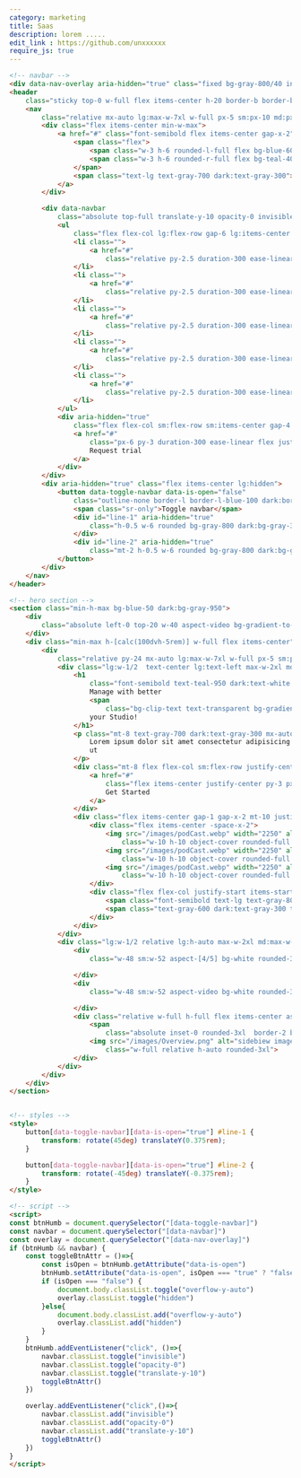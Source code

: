 ```yaml
---
category: marketing
title: Saas
description: lorem .....
edit_link : https://github.com/unxxxxxx
require_js: true
---
```



```html
<!-- navbar -->
<div data-nav-overlay aria-hidden="true" class="fixed bg-gray-800/40 inset-0 z-30 hidden lg:hidden"></div>
<header
    class="sticky top-0 w-full flex items-center h-20 border-b border-b-gray-100 dark:border-b-gray-900 z-40 bg-white/80 dark:bg-gray-950/80 backdrop-filter backdrop-blur-xl">
    <nav
        class="relative mx-auto lg:max-w-7xl w-full px-5 sm:px-10 md:px-12 lg:px-5 flex gap-x-5 justify-between items-center">
        <div class="flex items-center min-w-max">
            <a href="#" class="font-semibold flex items-center gap-x-2">
                <span class="flex">
                    <span class="w-3 h-6 rounded-l-full flex bg-blue-600"></span>
                    <span class="w-3 h-6 rounded-r-full flex bg-teal-400 mt-2"></span>
                </span>
                <span class="text-lg text-gray-700 dark:text-gray-300">skySoft</span>
            </a>
        </div>

        <div data-navbar
            class="absolute top-full translate-y-10 opacity-0 invisible lg:visible  lg:translate-y-0 lg:opacity-100 left-0 bg-white dark:bg-gray-950 lg:bg-transparent border-b border-gray-200 dark:border-gray-800 py-8 lg:py-0 px-5 sm:px-10 md:px-12 lg:px-0 lg:border-none w-full lg:top-0 lg:relative  lg:flex lg:justify-between duration-300 ease-linear">
            <ul
                class="flex flex-col lg:flex-row gap-6 lg:items-center text-gray-700 dark:text-gray-300 lg:w-full lg:justify-center">
                <li class="">
                    <a href="#"
                        class="relative py-2.5 duration-300 ease-linear hover:text-blue-600 after:absolute after:w-full after:left-0 after:bottom-0 after:h-px after:rounded-md after:origin-left after:ease-linear after:duration-300 after:scale-x-0 hover:after:scale-100 after:bg-blue-600">Solutions</a>
                </li>
                <li class="">
                    <a href="#"
                        class="relative py-2.5 duration-300 ease-linear hover:text-blue-600 after:absolute after:w-full after:left-0 after:bottom-0 after:h-px after:rounded-md after:origin-left after:ease-linear after:duration-300 after:scale-x-0 hover:after:scale-100 after:bg-blue-600">Company</a>
                </li>
                <li class="">
                    <a href="#"
                        class="relative py-2.5 duration-300 ease-linear hover:text-blue-600 after:absolute after:w-full after:left-0 after:bottom-0 after:h-px after:rounded-md after:origin-left after:ease-linear after:duration-300 after:scale-x-0 hover:after:scale-100 after:bg-blue-600">Plateform</a>
                </li>
                <li class="">
                    <a href="#"
                        class="relative py-2.5 duration-300 ease-linear hover:text-blue-600 after:absolute after:w-full after:left-0 after:bottom-0 after:h-px after:rounded-md after:origin-left after:ease-linear after:duration-300 after:scale-x-0 hover:after:scale-100 after:bg-blue-600">Resources</a>
                </li>
                <li class="">
                    <a href="#"
                        class="relative py-2.5 duration-300 ease-linear hover:text-blue-600 after:absolute after:w-full after:left-0 after:bottom-0 after:h-px after:rounded-md after:origin-left after:ease-linear after:duration-300 after:scale-x-0 hover:after:scale-100 after:bg-blue-600">Contact</a>
                </li>
            </ul>
            <div aria-hidden="true"
                class="flex flex-col sm:flex-row sm:items-center gap-4  lg:min-w-max mt-10 lg:mt-0">
                <a href="#"
                    class="px-6 py-3 duration-300 ease-linear flex justify-center w-full sm:w-auto border border-blue-600 text-blue-600 hover:text-white hover:bg-blue-700 dark:bg-gray-900 dark:text-white dark:border-gray-800 dark:hover:bg-gray-950 rounded-full">
                    Request trial
                </a>
            </div>
        </div>
        <div aria-hidden="true" class="flex items-center lg:hidden">
            <button data-toggle-navbar data-is-open="false"
                class="outline-none border-l border-l-blue-100 dark:border-l-gray-800 pl-3 relative py-3">
                <span class="sr-only">Toggle navbar</span>
                <div id="line-1" aria-hidden="true"
                    class="h-0.5 w-6 rounded bg-gray-800 dark:bg-gray-300 transition duration-300">
                </div>
                <div id="line-2" aria-hidden="true"
                    class="mt-2 h-0.5 w-6 rounded bg-gray-800 dark:bg-gray-300 transition duration-300"></div>
            </button>
        </div>
    </nav>
</header>

<!-- hero section -->
<section class="min-h-max bg-blue-50 dark:bg-gray-950">
    <div
        class="absolute left-0 top-20 w-40 aspect-video bg-gradient-to-br from-blue-600 to-sky-400 rounded-full blur-3xl opacity-60">
    </div>
    <div class="min-max h-[calc(100dvh-5rem)] w-full flex items-center">
        <div
            class="relative py-24 mx-auto lg:max-w-7xl w-full px-5 sm:px-10 md:px-12 lg:px-5 flex flex-col lg:flex-row lg:items-stretch gap-10">
            <div class="lg:w-1/2  text-center lg:text-left max-w-2xl md:max-w-3xl mx-auto ">
                <h1
                    class="font-semibold text-teal-950 dark:text-white font-display text-4xl md:text-5xl lg:text-6xl">
                    Manage with better
                    <span
                        class="bg-clip-text text-transparent bg-gradient-to-br from-teal-600 to-blue-600">experience</span>
                    your Studio!
                </h1>
                <p class="mt-8 text-gray-700 dark:text-gray-300 mx-auto lg:mx-0 max-w-xl">
                    Lorem ipsum dolor sit amet consectetur adipisicing elit. Illum, beatae omnis ipsa magnam neque
                    ut
                </p>
                <div class="mt-8 flex flex-col sm:flex-row justify-center lg:justify-start gap-4 lg:max-w-none max-w-md mx-auto">
                    <a href="#"
                        class="flex items-center justify-center py-3 px-6 border-2 border-transparent shadow-lg bg-blue-600 transition ease-linear hover:bg-blue-800 active:bg-blue-700 text-white rounded-full">
                        Get Started
                    </a>
                </div>
                <div class="flex items-center gap-1 gap-x-2 mt-10 justify-center lg:justify-start py-5">
                    <div class="flex items-center -space-x-2">
                        <img src="/images/podCast.webp" width="2250" alt="listener avatar"
                            class="w-10 h-10 object-cover rounded-full ring-4 ring-white dark:ring-gray-950">
                        <img src="/images/podCast.webp" width="2250" alt="listener avatar"
                            class="w-10 h-10 object-cover rounded-full ring-4 ring-white dark:ring-gray-950">
                        <img src="/images/podCast.webp" width="2250" alt="listener avatar"
                            class="w-10 h-10 object-cover rounded-full ring-4 ring-white dark:ring-gray-950">
                    </div>
                    <div class="flex flex-col justify-start items-start ">
                        <span class="font-semibold text-lg text-gray-800 dark:text-gray-200">+12k</span>
                        <span class="text-gray-600 dark:text-gray-300 text-sm">Lovely users</span>
                    </div>
                </div>
            </div>
            <div class="lg:w-1/2 relative lg:h-auto max-w-2xl md:max-w-3xl mx-auto hidden md:flex justify-end">
                <div
                    class="w-48 sm:w-52 aspect-[4/5] bg-white rounded-3xl border border-gray-200 absolute left-7 -top-10 z-10">

                </div>
                <div
                    class="w-48 sm:w-52 aspect-video bg-white rounded-3xl border border-gray-200 absolute left-0 -bottom-10 z-10">

                </div>
                <div class="relative w-full h-full flex items-center aspect-square overflow-hidden lg:aspect-auto">
                    <span
                        class="absolute inset-0 rounded-3xl  border-2 border-dashed border-blue-600 flex rotate-6"></span>
                    <img src="/images/Overview.png" alt="sidebiew image"
                        class="w-full relative h-auto rounded-3xl">
                </div>
            </div>
        </div>
    </div>
</section>


<!-- styles -->
<style>
    button[data-toggle-navbar][data-is-open="true"] #line-1 {
        transform: rotate(45deg) translateY(0.375rem);
    }

    button[data-toggle-navbar][data-is-open="true"] #line-2 {
        transform: rotate(-45deg) translateY(-0.375rem);
    }
</style>

<!-- script -->
<script>
const btnHumb = document.querySelector("[data-toggle-navbar]")
const navbar = document.querySelector("[data-navbar]")
const overlay = document.querySelector("[data-nav-overlay]")
if (btnHumb && navbar) {
    const toggleBtnAttr = ()=>{
        const isOpen = btnHumb.getAttribute("data-is-open")
        btnHumb.setAttribute("data-is-open", isOpen === "true" ? "false" : "true")
        if (isOpen === "false") {
            document.body.classList.toggle("overflow-y-auto")
            overlay.classList.toggle("hidden")
        }else{
            document.body.classList.add("overflow-y-auto")
            overlay.classList.add("hidden")
        }
    }
    btnHumb.addEventListener("click", ()=>{
        navbar.classList.toggle("invisible")
        navbar.classList.toggle("opacity-0")
        navbar.classList.toggle("translate-y-10")
        toggleBtnAttr()
    })

    overlay.addEventListener("click",()=>{
        navbar.classList.add("invisible")
        navbar.classList.add("opacity-0")
        navbar.classList.add("translate-y-10")
        toggleBtnAttr()
    })
}
</script>
```
